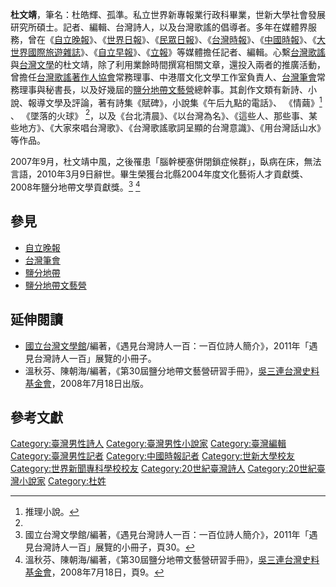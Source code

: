 '''杜文靖'''{{BD|1947年||2010年||}}，筆名：杜皓輝、孤準。私立世界新專報業行政科畢業，世新大學社會發展研究所碩士。記者、編輯、台灣詩人，以及台灣歌謠的倡導者。多年在媒體界服務，曾在《[[自立晚報|自立晚報]]》、《[[世界日報|世界日報]]》、《[[民眾日報|民眾日報]]》、《[[台灣時報|台灣時報]]》、《[[中國時報|中國時報]]》、《[[大世界國際旅遊雜誌|大世界國際旅遊雜誌]]》、《[[自立早報|自立早報]]》、《[[立報|立報]]》等媒體擔任記者、編輯。心繫[[台灣歌謠|台灣歌謠]]與[[台灣文學|台灣文學]]的杜文靖，除了利用業餘時間撰寫相關文章，還投入兩者的推廣活動，曾擔任[[台灣歌謠著作人協會|台灣歌謠著作人協會]]常務理事、中港厝文化文學工作室負責人、[[台灣筆會|台灣筆會]]常務理事與秘書長，以及好幾屆的[[鹽分地帶文藝營|鹽分地帶文藝營]]總幹事。其創作文類有新詩、小說、報導文學及評論，著有詩集《賦碑》，小說集《午后九點的電話》、 《情繭》<ref name="#1">推理小說。</ref> 、 《墜落的火球》 <ref name="#1"/>，以及《台北清晨》、《以台灣為名》、《這些人、那些事、某些地方》、《大家來唱台灣歌》、《台灣歌謠歌詞呈顯的台灣意識》、《用台灣話山水》等作品。

2007年9月，杜文靖中風，之後罹患「腦幹梗塞併閉鎖症候群」，臥病在床，無法言語，2010年3月9日辭世。畢生榮獲台北縣2004年度文化藝術人才貢獻獎、2008年鹽分地帶文學貢獻獎。<ref>國立台灣文學館/編著，《遇見台灣詩人一百：一百位詩人簡介》，2011年「遇見台灣詩人一百」展覽的小冊子，頁30。</ref> <ref>溫秋芬、陳朝海/編著，《第30屆鹽分地帶文藝營研習手冊》，[[吳三連台灣史料基金會|吳三連台灣史料基金會]]，2008年7月18日，頁9。</ref>

== 參見 ==
*[[自立晚報|自立晚報]]
*[[台灣筆會|台灣筆會]]
*[[鹽分地帶|鹽分地帶]]
*[[鹽分地帶文藝營|鹽分地帶文藝營]]

== 延伸閱讀 ==
*[[國立台灣文學館|國立台灣文學館]]/編著，《遇見台灣詩人一百：一百位詩人簡介》，2011年「遇見台灣詩人一百」展覽的小冊子。
*溫秋芬、陳朝海/編著，《第30屆鹽分地帶文藝營研習手冊》，[[吳三連台灣史料基金會|吳三連台灣史料基金會]]，2008年7月18日出版。

== 參考文獻 ==
{{reflist}}

{{DEFAULTSORT:杜}}
[[Category:臺灣男性詩人|Category:臺灣男性詩人]]
[[Category:臺灣男性小說家|Category:臺灣男性小說家]]
[[Category:臺灣編輯|Category:臺灣編輯]]
[[Category:臺灣男性記者|Category:臺灣男性記者]]
[[Category:中國時報記者|Category:中國時報記者]]
[[Category:世新大學校友|Category:世新大學校友]]
[[Category:世界新聞專科學校校友|Category:世界新聞專科學校校友]]
[[Category:20世紀臺灣詩人|Category:20世紀臺灣詩人]]
[[Category:20世紀臺灣小說家|Category:20世紀臺灣小說家]]
[[Category:杜姓|Category:杜姓]]